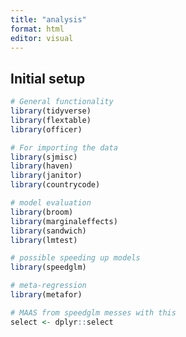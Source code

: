 ```yaml
---
title: "analysis"
format: html
editor: visual
---
```


## Initial setup

```r
# General functionality
library(tidyverse)
library(flextable)
library(officer)

# For importing the data
library(sjmisc)
library(haven)
library(janitor)
library(countrycode)

# model evaluation
library(broom)
library(marginaleffects)
library(sandwich)
library(lmtest)

# possible speeding up models
library(speedglm)

# meta-regression
library(metafor)

# MAAS from speedglm messes with this
select <- dplyr::select
```
